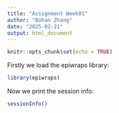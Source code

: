```yaml
---
title: "Assignment Week01"
author: "Bohan Zhang"
date: "2025-02-21"
output: html_document
---
```


```r
knitr::opts_chunk$set(echo = TRUE)
```

Firstly we load the epiwraps library:
```r
library(epiwraps)
```

Now we print the session info:
```r
sessionInfo()
```
